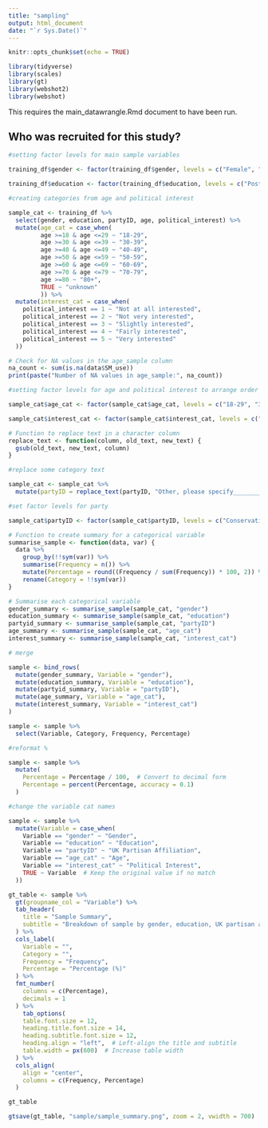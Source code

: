 ```yaml
---
title: "sampling"
output: html_document
date: "`r Sys.Date()`"
---
```


```r
knitr::opts_chunk$set(echo = TRUE)
```

```r

library(tidyverse)
library(scales)
library(gt)
library(webshot2)
library(webshot)

```

This requires the main_datawrangle.Rmd document to have been run.

## Who was recruited for this study?

```r

#setting factor levels for main sample variables

training_df$gender <- factor(training_df$gender, levels = c("Female", "Male", "Non-binary / third gender", "Prefer not to say"))

training_df$education <- factor(training_df$education, levels = c("Postgraduate (e.g. M.Sc, Ph.D)", "Undergraduate University (e.g. BA, B.Sc, B.Ed)", "A-level, or equivalent", "GCSE level, or equivalent", "No formal qualifications", "Other, please specify"))

#creating categories from age and political interest

sample_cat <- training_df %>%
  select(gender, education, partyID, age, political_interest) %>%
  mutate(age_cat = case_when(
         age >=18 & age <=29 ~ "18-29",
         age >=30 & age <=39 ~ "30-39",
         age >=40 & age <=49 ~ "40-49",
         age >=50 & age <=59 ~ "50-59",
         age >=60 & age <=69 ~ "60-69",
         age >=70 & age <=79 ~ "70-79",
         age >=80 ~ "80+",
         TRUE ~ "unknown"
         )) %>%
  mutate(interest_cat = case_when(
    political_interest == 1 ~ "Not at all interested",
    political_interest == 2 ~ "Not very interested",
    political_interest == 3 ~ "Slightly interested",
    political_interest == 4 ~ "Fairly interested",
    political_interest == 5 ~ "Very interested"
  ))

# Check for NA values in the age_sample column
na_count <- sum(is.na(data$SM_use))
print(paste("Number of NA values in age_sample:", na_count))

#setting factor levels for age and political interest to arrange order

sample_cat$age_cat <- factor(sample_cat$age_cat, levels = c("18-29", "30-39", "40-49", "50-59", "60-69", "70-79", "80+"))

sample_cat$interest_cat <- factor(sample_cat$interest_cat, levels = c("Not at all interested", "Not very interested", "Slightly interested", "Fairly interested", "Very interested"))

# Function to replace text in a character column
replace_text <- function(column, old_text, new_text) {
  gsub(old_text, new_text, column)
}

#replace some category text

sample_cat <- sample_cat %>%
  mutate(partyID = replace_text(partyID, "Other, please specify___________", "Other"))

#set factor levels for party

sample_cat$partyID <- factor(sample_cat$partyID, levels = c("Conservative", "Labour", "Liberal Democrat", "Green Party", "Reform UK", "Scottish National Party (SNP)", "Alliance Party", "Democratic Unionist Party", "Sinn Féin", "Plaid Cymru", "United Kingdom Independence Party (UKIP)", "Other", "I do not identify with any political party"))

```

```r

# Function to create summary for a categorical variable
summarise_sample <- function(data, var) {
  data %>%
    group_by(!!sym(var)) %>%
    summarise(Frequency = n()) %>%
    mutate(Percentage = round((Frequency / sum(Frequency)) * 100, 2)) %>%
    rename(Category = !!sym(var))
}

# Summarise each categorical variable
gender_summary <- summarise_sample(sample_cat, "gender")
education_summary <- summarise_sample(sample_cat, "education")
partyid_summary <- summarise_sample(sample_cat, "partyID")
age_summary <- summarise_sample(sample_cat, "age_cat")
interest_summary <- summarise_sample(sample_cat, "interest_cat")

# merge

sample <- bind_rows(
  mutate(gender_summary, Variable = "gender"),
  mutate(education_summary, Variable = "education"),
  mutate(partyid_summary, Variable = "partyID"),
  mutate(age_summary, Variable = "age_cat"),
  mutate(interest_summary, Variable = "interest_cat")
)

sample <- sample %>%
  select(Variable, Category, Frequency, Percentage)

#reformat %

sample <- sample %>%
  mutate(
    Percentage = Percentage / 100,  # Convert to decimal form
    Percentage = percent(Percentage, accuracy = 0.1)
  )

```

```r

#change the variable cat names

sample <- sample %>%
  mutate(Variable = case_when(
    Variable == "gender" ~ "Gender",
    Variable == "education" ~ "Education",
    Variable == "partyID" ~ "UK Partisan Affiliation",
    Variable == "age_cat" ~ "Age",
    Variable == "interest_cat" ~ "Political Interest",
    TRUE ~ Variable  # Keep the original value if no match
  ))

gt_table <- sample %>%
  gt(groupname_col = "Variable") %>%
  tab_header(
    title = "Sample Summary",
    subtitle = "Breakdown of sample by gender, education, UK partisan affiliation, age, and political\n interest"
  ) %>%
  cols_label(
    Variable = "",
    Category = "",
    Frequency = "Frequency",
    Percentage = "Percentage (%)"
  ) %>%
  fmt_number(
    columns = c(Percentage),
    decimals = 1
  ) %>%
    tab_options(
    table.font.size = 12,
    heading.title.font.size = 14,
    heading.subtitle.font.size = 12,
    heading.align = "left",  # Left-align the title and subtitle
    table.width = px(600)  # Increase table width
  ) %>%
  cols_align(
    align = "center",
    columns = c(Frequency, Percentage)
  )

gt_table

gtsave(gt_table, "sample/sample_summary.png", zoom = 2, vwidth = 700)

```


